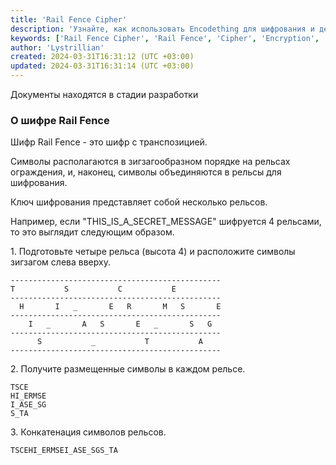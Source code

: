 ```yaml
---
title: 'Rail Fence Cipher' 
description: 'Узнайте, как использовать Encodething для шифрования и дешифрования Rail Fence Шифр'
keywords: ['Rail Fence Cipher', 'Rail Fence', 'Cipher', 'Encryption', 'Decryption', 'Encodething']
author: 'Lystrillian'
created: 2024-03-31T16:31:12 (UTC +03:00)
updated: 2024-03-31T16:31:14 (UTC +03:00)
---
```


<Callout type="warning">
  Документы находятся в стадии разработки
</Callout>

### О шифре Rail Fence

Шифр Rail Fence - это шифр с транспозицией.

Символы располагаются в зигзагообразном порядке на рельсах ограждения, и, наконец, символы объединяются в рельсы для шифрования.

Ключ шифрования представляет собой несколько рельсов.

Например, если "THIS\_IS\_A\_SECRET\_MESSAGE" шифруется 4 рельсами, то это выглядит следующим образом.

1\. Подготовьте четыре рельса (высота 4) и расположите символы зигзагом слева вверху.


```
-----------------------------------------------
T           S           C           E          
-----------------------------------------------
  H       I   _       E   R       M   S       E
-----------------------------------------------
    I   _       A   S       E   _       S   G  
-----------------------------------------------
      S           _           T           A    
-----------------------------------------------
```

2\. Получите размещенные символы в каждом рельсе.

```
TSCE
HI_ERMSE
I_ASE_SG
S_TA
```

3\. Конкатенация символов рельсов.

```
TSCEHI_ERMSEI_ASE_SGS_TA
```

